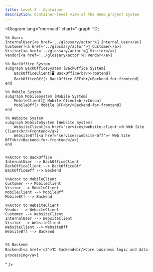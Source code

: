 ```yaml
---
title: Level 2 - Container
description: Container-level view of the Demo project system
---
```


<Diagram
  lang="mermaid"
  chart="
graph TD;

    %% Users
    InternalUser[<a href='../glossary/actor'>👤 Internal User</a>]
    Customer[<a href='../glossary/actor'>👤 Customer</a>]
    Visitor[<a href='../glossary/actor'>👤 Visitor</a>]
    Vendor[<a href='../glossary/actor'>👤 Vendor</a>]

    %% BackOffice System
    subgraph BackOfficeSystem [BackOffice System]
        BackOfficeClient[🖥️ BackOffice<br/>Frontend]
        BackOfficeBff[⚡ BackOffice BFF<br/>Backend-for-frontend]
    end

    %% Mobile System
    subgraph MobileSystem [Mobile System]
        MobileClient[📱 Mobile Client<br/>Cocoa]
        MobileBff[⚡ Mobile BFF<br/>Backend-for-frontend]
    end
    
    %% Website System
    subgraph WebsiteSystem [Website System]
        WebsiteClient[<a href='services/website-client'>🌐 Web Site Client<br/>Frontend</a>]
        WebsiteBff[<a href='services/website-bff'>⚡ Web Site BFF<br/>Backend-for-frontend</a>]
    end


    %%Actor to BackOffice
    InternalUser --> BackOfficeClient
    BackOfficeClient --> BackOfficeBff
    BackOfficeBff --> Backend

    %%Actor to MobileClient
    Customer --> MobileClient
    Visitor --> MobileClient
    MobileClient --> MobileBff
    MobileBff --> Backend

    %%Actor to WebsiteClient
    Vendor --> WebsiteClient
    Customer --> WebsiteClient
    InternalUser --> WebsiteClient
    Visitor --> WebsiteClient
    WebsiteClient --> WebsiteBff
    WebsiteBff --> Backend


    %% Backend
    Backend[<a href='c3'>🏗️ Backend<br/>Core business logic and data processing</a>]

" />